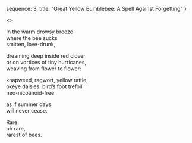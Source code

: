   sequence: 3,
  title: "Great Yellow Bumblebee: A Spell Against Forgetting"
}

<>
<p>
  <span class="pmd">In the warm drowsy breeze<br /></span>
  <span class="pmd">where the bee sucks<br /></span>
  <span class="pmd">smitten, love-drunk,<br /></span>
</p>
<p>
  <span class="pmd">dreaming deep inside red clover<br /></span>
  <span class="pmd">or on vortices of tiny hurricanes,<br /></span>
  <span class="pmd">weaving from flower to flower:<br /></span>
</p>
<p>
  <span class="pmd">knapweed, ragwort, yellow rattle, <br /></span>
  <span class="pmd">oxeye daisies, bird’s foot trefoil<br /></span>
  <span class="pmd">neo-nicotinoid-free<br /></span>
</p>
<p>
  <span class="pmd">as if summer days<br /></span>
  <span class="pmd">will never cease.<br /></span>
</p>
<p>
  <span class="pmd">Rare,<br /></span>
  <span class="pmd">oh rare,  <br /></span>
  <span class="pmd">rarest of bees.<br /></span>
</p>
</>
